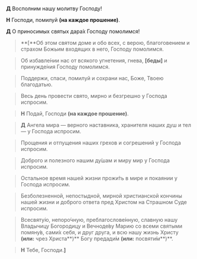 **Д** Восполним нашу молитву Господу!

**Н** Господи, помилуй **(на каждое прошение)**.

**Д** О приносимых святых дара́х Господу помолимся!

>**[**Об этом святом доме и обо всех, с верою, благоговением и страхом Божьим входящих в него, Господу помолимся.

>Об избавле́нии нас от всякого угнетения, гнева, **[**беды́**]** и принужде́ния Господу помолимся.

>Поддержи, спаси, помилуй и сохрани нас, Боже, Твоею благодатью.

>Весь день провести свято, мирно и безгрешно у Господа испросим.

>**Н** Подай, Господи **(на каждое прошение)**.

>**Д** Ангела мира — верного наставника, хранителя наших душ и тел — у Господа испросим.

>Прощения и отпущения наших грехов и согрешений у Господа испросим.

>Доброго и полезного нашим ду́шам и миру мир у Господа испросим.

>Остальное время нашей жизни прожи́ть в мире и покаянии у Господа испросим.

>Безболезненной, непостыдной, мирной христианской кончины нашей жизни и доброго ответа пред Христом на Страшном Суде испросим.

>Всесвяту́ю, непоро́чную, преблагослове́нную, славную нашу Владычицу Богородицу и Вечноде́ву Марию со всеми святыми помяну́в, сами́х себя, и друг друга, и всю нашу жизнь Христу **(или:** чрез Христа**)** Богу предади́м **(или:** посвяти́м**)**.

>**Н** Тебе, Господи.**]**

